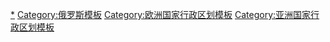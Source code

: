 [[Category:俄罗斯行政区划|*]]
[[Category:俄罗斯模板|Category:俄罗斯模板]]
[[Category:欧洲国家行政区划模板|Category:欧洲国家行政区划模板]]
[[Category:亚洲国家行政区划模板|Category:亚洲国家行政区划模板]]